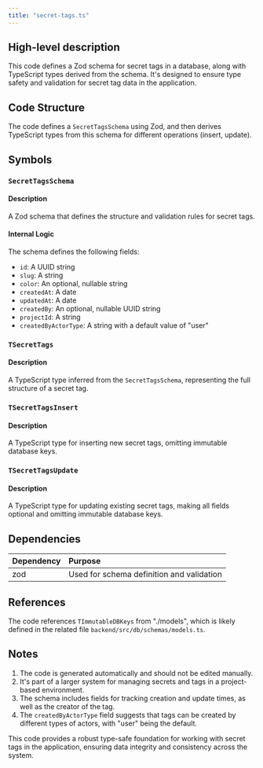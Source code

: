 ```yaml
---
title: "secret-tags.ts"
---
```


## High-level description
This code defines a Zod schema for secret tags in a database, along with TypeScript types derived from the schema. It's designed to ensure type safety and validation for secret tag data in the application.

## Code Structure
The code defines a `SecretTagsSchema` using Zod, and then derives TypeScript types from this schema for different operations (insert, update).

## Symbols

### `SecretTagsSchema`
#### Description
A Zod schema that defines the structure and validation rules for secret tags.

#### Internal Logic
The schema defines the following fields:
- `id`: A UUID string
- `slug`: A string
- `color`: An optional, nullable string
- `createdAt`: A date
- `updatedAt`: A date
- `createdBy`: An optional, nullable UUID string
- `projectId`: A string
- `createdByActorType`: A string with a default value of "user"

### `TSecretTags`
#### Description
A TypeScript type inferred from the `SecretTagsSchema`, representing the full structure of a secret tag.

### `TSecretTagsInsert`
#### Description
A TypeScript type for inserting new secret tags, omitting immutable database keys.

### `TSecretTagsUpdate`
#### Description
A TypeScript type for updating existing secret tags, making all fields optional and omitting immutable database keys.

## Dependencies
| Dependency | Purpose |
|:-----------|:--------|
| zod | Used for schema definition and validation |

## References
The code references `TImmutableDBKeys` from "./models", which is likely defined in the related file `backend/src/db/schemas/models.ts`.

## Notes
1. The code is generated automatically and should not be edited manually.
2. It's part of a larger system for managing secrets and tags in a project-based environment.
3. The schema includes fields for tracking creation and update times, as well as the creator of the tag.
4. The `createdByActorType` field suggests that tags can be created by different types of actors, with "user" being the default.

This code provides a robust type-safe foundation for working with secret tags in the application, ensuring data integrity and consistency across the system.